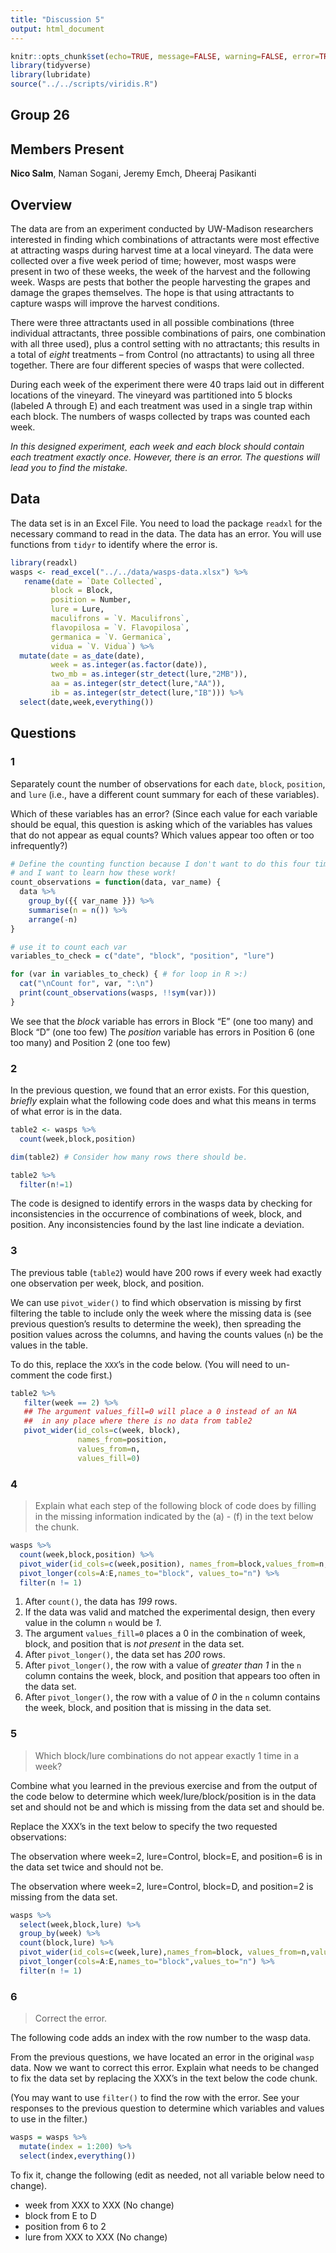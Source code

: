 ```yaml
---
title: "Discussion 5"
output: html_document
---
```


```r
knitr::opts_chunk$set(echo=TRUE, message=FALSE, warning=FALSE, error=TRUE)
library(tidyverse)
library(lubridate)
source("../../scripts/viridis.R")
```

## Group 26

## Members Present

**Nico Salm**, Naman Sogani, Jeremy Emch, Dheeraj Pasikanti

## Overview

The data are from an experiment conducted by UW-Madison researchers interested in finding which combinations of attractants were most effective at attracting wasps during harvest time at a local vineyard. The data were collected over a five week period of time; however, most wasps were present in two of these weeks, the week of the harvest and the following week. Wasps are pests that bother the people harvesting the grapes and damage the grapes themselves. The hope is that using attractants to capture wasps will improve the harvest conditions.

There were three attractants used in all possible combinations (three individual attractants, three possible combinations of pairs, one combination with all three used), plus a control setting with no attractants; this results in a total of *eight* treatments -- from Control (no attractants) to using all three together. There are four different species of wasps that were collected.

During each week of the experiment there were 40 traps laid out in different locations of the vineyard. The vineyard was partitioned into 5 blocks (labeled A through E) and each treatment was used in a single trap within each block. The numbers of wasps collected by traps was counted each week.

*In this designed experiment, each week and each block should contain each treatment exactly once. However, there is an error. The questions will lead you to find the mistake.*


## Data

The data set is in an Excel File. You need to load the package `readxl` for the necessary command to read in the data. The data has an error. You will use functions from `tidyr` to identify where the error is.


```r
library(readxl)
wasps <- read_excel("../../data/wasps-data.xlsx") %>%
   rename(date = `Date Collected`,
         block = Block,
         position = Number,
         lure = Lure,
         maculifrons = `V. Maculifrons`,
         flavopilosa = `V. Flavopilosa`,
         germanica = `V. Germanica`,
         vidua = `V. Vidua`) %>%
  mutate(date = as_date(date),
         week = as.integer(as.factor(date)),
         two_mb = as.integer(str_detect(lure,"2MB")),
         aa = as.integer(str_detect(lure,"AA")),
         ib = as.integer(str_detect(lure,"IB"))) %>%
  select(date,week,everything())
```


## Questions


### 1

Separately count the number of observations for each `date`, `block`, `position`, and `lure` (i.e., have a different count summary for each of these variables).

Which of these variables has an error? (Since each value for each variable should be equal, this question is asking which of the variables has values that do not appear as equal counts? Which values appear too often or too infrequently?)

```r
# Define the counting function because I don't want to do this four times 
# and I want to learn how these work!
count_observations = function(data, var_name) {
  data %>%
    group_by({{ var_name }}) %>%
    summarise(n = n()) %>%
    arrange(-n)
}

# use it to count each var
variables_to_check = c("date", "block", "position", "lure")

for (var in variables_to_check) { # for loop in R >:)
  cat("\nCount for", var, ":\n")
  print(count_observations(wasps, !!sym(var)))
}

```

We see that the *block* variable has errors in Block "E" (one too many) and Block "D" (one too few)
The *position* variable has errors in Position 6 (one too many) and Position 2 (one too few)


### 2

In the previous question, we found that an error exists. For this question, *briefly* explain what the following code does and what this means in terms of what error is in the data.

```r
table2 <- wasps %>%
  count(week,block,position) 

dim(table2) # Consider how many rows there should be.

table2 %>%
  filter(n!=1)
```

The code is designed to identify errors in the wasps data by checking for inconsistencies in the occurrence of combinations of week, block, and position. Any inconsistencies found by the last line indicate a deviation.

### 3

The previous table (`table2`) would have 200 rows if every week had exactly one observation per week, block, and position. 

We can use `pivot_wider()` to find which observation is missing by first filtering the table to include only the week where the missing data is (see previous question's results to determine the week), then spreading the position values across the columns, and having the counts values (`n`) be the values in the table. 

To do this, replace the `XXX`'s in the code below.  (You will need to un-comment the code first.)

```r
table2 %>%
   filter(week == 2) %>%
   ## The argument values_fill=0 will place a 0 instead of an NA
   ##  in any place where there is no data from table2
   pivot_wider(id_cols=c(week, block),
               names_from=position,
               values_from=n,
               values_fill=0)
```



### 4

> Explain what each step of the following block of code does by filling in the missing information indicated by the (a) - (f) in the text below the chunk.

```r
wasps %>%
  count(week,block,position) %>%
  pivot_wider(id_cols=c(week,position), names_from=block,values_from=n, values_fill=0) %>%
  pivot_longer(cols=A:E,names_to="block", values_to="n") %>%
  filter(n != 1)
```

1. After `count()`, the data has *199* rows.
2. If the data was valid and matched the experimental design, then every value in the column `n` would be *1*.
3. The argument `values_fill=0` places a 0 in the combination of week, block, and position that is *not present* in the data set.
4. After `pivot_longer()`, the data set has *200* rows.
5. After `pivot_longer()`, the row with a value of *greater than 1* in the `n` column contains the week, block, and position that appears too often in the data set.
6. After `pivot_longer()`, the row with a value of *0* in the `n` column contains the week, block, and position that is missing in the data set.



### 5

> Which block/lure combinations do not appear exactly 1 time in a week?

Combine what you learned in the previous exercise and from the output of the code below to determine which week/lure/block/position is in the data set and should not be and which is missing from the data set and should be.

Replace the XXX's in the text below to specify the two requested observations:

The observation where week=2, lure=Control, block=E, and position=6 is in the data set twice and should not be.  

The observation where week=2, lure=Control, block=D, and position=2 is missing from the data set.

```r
wasps %>%
  select(week,block,lure) %>%
  group_by(week) %>%
  count(block,lure) %>%
  pivot_wider(id_cols=c(week,lure),names_from=block, values_from=n,values_fill=0) %>%
  pivot_longer(cols=A:E,names_to="block",values_to="n") %>%
  filter(n != 1)
```



### 6

> Correct the error.

The following code adds an index with the row number to the wasp data. 

From the previous questions, we have located an error in the original `wasp` data.  Now we want to correct this error.  Explain what needs to be changed to fix the data set by replacing the XXX's in the text below the code chunk.

(You may want to use `filter()` to find the row with the error.  See your responses to the previous question to determine which variables and values to use in the filter.)

```r
wasps = wasps %>%
  mutate(index = 1:200) %>%
  select(index,everything())
```

To fix it, change the following (edit as needed, not all variable below need to change).

- week from XXX to XXX (No change)
- block from E to D
- position from 6 to 2
- lure from XXX to XXX (No change)
